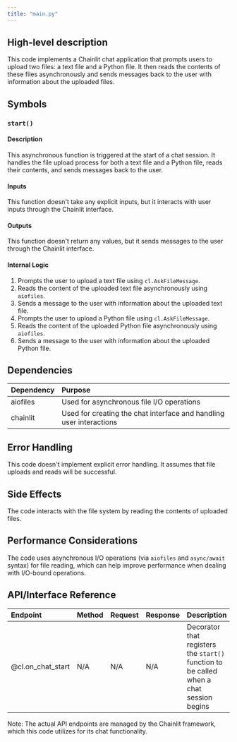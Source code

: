 ```yaml
---
title: "main.py"
---
```


## High-level description
This code implements a Chainlit chat application that prompts users to upload two files: a text file and a Python file. It then reads the contents of these files asynchronously and sends messages back to the user with information about the uploaded files.

## Symbols

### `start()`
#### Description
This asynchronous function is triggered at the start of a chat session. It handles the file upload process for both a text file and a Python file, reads their contents, and sends messages back to the user.

#### Inputs
This function doesn't take any explicit inputs, but it interacts with user inputs through the Chainlit interface.

#### Outputs
This function doesn't return any values, but it sends messages to the user through the Chainlit interface.

#### Internal Logic
1. Prompts the user to upload a text file using `cl.AskFileMessage`.
2. Reads the content of the uploaded text file asynchronously using `aiofiles`.
3. Sends a message to the user with information about the uploaded text file.
4. Prompts the user to upload a Python file using `cl.AskFileMessage`.
5. Reads the content of the uploaded Python file asynchronously using `aiofiles`.
6. Sends a message to the user with information about the uploaded Python file.

## Dependencies
| Dependency | Purpose |
|:-----------|:--------|
| aiofiles | Used for asynchronous file I/O operations |
| chainlit | Used for creating the chat interface and handling user interactions |

## Error Handling
This code doesn't implement explicit error handling. It assumes that file uploads and reads will be successful.

## Side Effects
The code interacts with the file system by reading the contents of uploaded files.

## Performance Considerations
The code uses asynchronous I/O operations (via `aiofiles` and `async/await` syntax) for file reading, which can help improve performance when dealing with I/O-bound operations.

## API/Interface Reference
| Endpoint | Method | Request | Response | Description |
|:---------|:-------|:--------|:---------|:------------|
| @cl.on_chat_start | N/A | N/A | N/A | Decorator that registers the `start()` function to be called when a chat session begins |

Note: The actual API endpoints are managed by the Chainlit framework, which this code utilizes for its chat functionality.